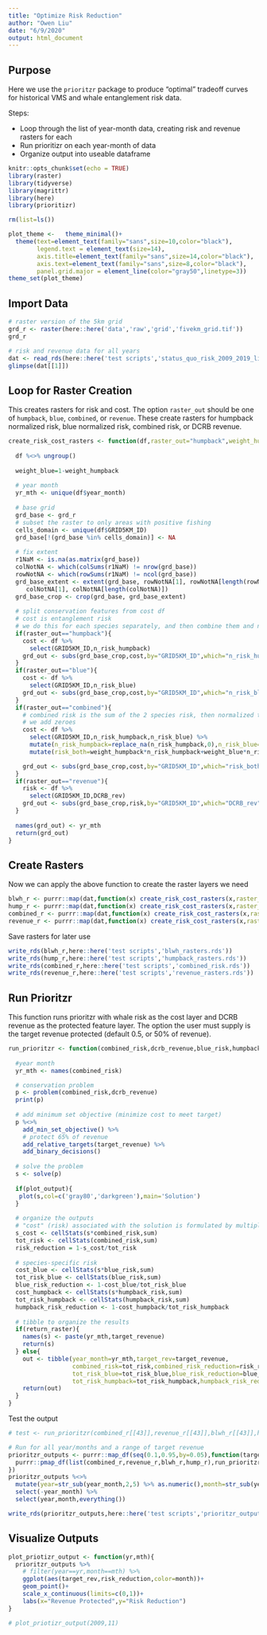 ```yaml
---
title: "Optimize Risk Reduction"
author: "Owen Liu"
date: "6/9/2020"
output: html_document
---
```

## Purpose

Here we use the `prioritzr` package to produce "optimal" tradeoff curves for historical VMS and whale entanglement risk data.

Steps:

*  Loop through the list of year-month data, creating risk and revenue rasters for each
*  Run prioritizr on each year-month of data
*  Organize output into useable dataframe

```r
knitr::opts_chunk$set(echo = TRUE)
library(raster)
library(tidyverse)
library(magrittr)
library(here)
library(prioritizr)

rm(list=ls())

plot_theme <-   theme_minimal()+
  theme(text=element_text(family="sans",size=10,color="black"),
        legend.text = element_text(size=14),
        axis.title=element_text(family="sans",size=14,color="black"),
        axis.text=element_text(family="sans",size=8,color="black"),
        panel.grid.major = element_line(color="gray50",linetype=3))
theme_set(plot_theme)
```

## Import Data

```r
# raster version of the 5km grid
grd_r <- raster(here::here('data','raw','grid','fivekm_grid.tif'))
grd_r

# risk and revenue data for all years
dat <- read_rds(here::here('test scripts','status_quo_risk_2009_2019_list_by_yr_mth_2020-06-04.rds'))
glimpse(dat[[1]])
```

## Loop for Raster Creation

This creates rasters for risk and cost. The option `raster_out` should be one of `humpback`, `blue`, `combined`, or `revenue`. These create rasters for humpback normalized risk, blue normalized risk, combined risk, or DCRB revenue.

```r
create_risk_cost_rasters <- function(df,raster_out="humpback",weight_humpback=0.5){
  
  df %<>% ungroup()
  
  weight_blue=1-weight_humpback
  
  # year month
  yr_mth <- unique(df$year_month)
  
  # base grid
  grd_base <- grd_r
  # subset the raster to only areas with positive fishing
  cells_domain <- unique(df$GRID5KM_ID)
  grd_base[!(grd_base %in% cells_domain)] <- NA
  
  # fix extent
  r1NaM <- is.na(as.matrix(grd_base))
  colNotNA <- which(colSums(r1NaM) != nrow(grd_base))
  rowNotNA <- which(rowSums(r1NaM) != ncol(grd_base))
  grd_base_extent <- extent(grd_base, rowNotNA[1], rowNotNA[length(rowNotNA)],
     colNotNA[1], colNotNA[length(colNotNA)])
  grd_base_crop <- crop(grd_base, grd_base_extent)
  
  # split conservation features from cost df
  # cost is entanglement risk
  # we do this for each species separately, and then combine them and normalize to a max of 1
  if(raster_out=="humpback"){
    cost <- df %>% 
      select(GRID5KM_ID,n_risk_humpback) 
    grd_out <- subs(grd_base_crop,cost,by="GRID5KM_ID",which="n_risk_humpback")
  }
  if(raster_out=="blue"){
    cost <- df %>% 
      select(GRID5KM_ID,n_risk_blue) 
    grd_out <- subs(grd_base_crop,cost,by="GRID5KM_ID",which="n_risk_blue")
  }
  if(raster_out=="combined"){
    # combined risk is the sum of the 2 species risk, then normalized to the max risk value (divide by max risk across cells)
    # we add zeroes
    cost <- df %>% 
      select(GRID5KM_ID,n_risk_humpback,n_risk_blue) %>% 
      mutate(n_risk_humpback=replace_na(n_risk_humpback,0),n_risk_blue=replace_na(n_risk_blue,0)) %>% 
      mutate(risk_both=weight_humpback*n_risk_humpback+weight_blue*n_risk_blue)

    grd_out <- subs(grd_base_crop,cost,by="GRID5KM_ID",which="risk_both")
  }
  if(raster_out=="revenue"){
    risk <- df %>% 
      select(GRID5KM_ID,DCRB_rev) 
    grd_out <- subs(grd_base_crop,risk,by="GRID5KM_ID",which="DCRB_rev")
  }
  
  names(grd_out) <- yr_mth
  return(grd_out)
}
```

## Create Rasters

Now we can apply the above function to create the raster layers we need

```r
blwh_r <- purrr::map(dat,function(x) create_risk_cost_rasters(x,raster_out = "blue"))
hump_r <- purrr::map(dat,function(x) create_risk_cost_rasters(x,raster_out = "humpback"))
combined_r <- purrr::map(dat,function(x) create_risk_cost_rasters(x,raster_out = "combined"))
revenue_r <- purrr::map(dat,function(x) create_risk_cost_rasters(x,raster_out = "revenue"))
```

Save rasters for later use

```r
write_rds(blwh_r,here::here('test scripts','blwh_rasters.rds'))
write_rds(hump_r,here::here('test scripts','humpback_rasters.rds'))
write_rds(combined_r,here::here('test scripts','combined_risk.rds'))
write_rds(revenue_r,here::here('test scripts','revenue_rasters.rds'))
```

## Run Prioritzr

This function runs prioritzr with whale risk as the cost layer and DCRB revenue as the protected feature layer. The option the user must supply is the target revenue protected (default 0.5, or 50% of revenue).

```r
run_prioritzr <- function(combined_risk,dcrb_revenue,blue_risk,humpback_risk,target_revenue=0.5,plot_output=FALSE,return_raster=FALSE){
    
  #year month
  yr_mth <- names(combined_risk)

  # conservation problem
  p <- problem(combined_risk,dcrb_revenue)
  print(p)
  
  # add minimum set objective (minimize cost to meet target)
  p %<>% 
    add_min_set_objective() %>%
    # protect 65% of revenue
    add_relative_targets(target_revenue) %>% 
    add_binary_decisions()
  
  # solve the problem
  s <- solve(p)
  
  if(plot_output){
   plot(s,col=c('gray80','darkgreen'),main='Solution') 
  }
  
  # organize the outputs
  # "cost" (risk) associated with the solution is formulated by multiplying the solution (ones and zeroes) by the whale risk layer, and then summing across cells
  s_cost <- cellStats(s*combined_risk,sum)
  tot_risk <- cellStats(combined_risk,sum)
  risk_reduction = 1-s_cost/tot_risk
  
  # species-specific risk
  cost_blue <- cellStats(s*blue_risk,sum)
  tot_risk_blue <- cellStats(blue_risk,sum)
  blue_risk_reduction <- 1-cost_blue/tot_risk_blue
  cost_humpback <- cellStats(s*humpback_risk,sum)
  tot_risk_humpback <- cellStats(humpback_risk,sum)
  humpback_risk_reduction <- 1-cost_humpback/tot_risk_humpback
  
  # tibble to organize the results
  if(return_raster){
    names(s) <- paste(yr_mth,target_revenue)
    return(s)
  } else{
    out <- tibble(year_month=yr_mth,target_rev=target_revenue,
                  combined_risk=tot_risk,combined_risk_reduction=risk_reduction,
                  tot_risk_blue=tot_risk_blue,blue_risk_reduction=blue_risk_reduction,
                  tot_risk_humpback=tot_risk_humpback,humpback_risk_reduction=humpback_risk_reduction)
    return(out)    
  }
}

```

Test the output

```r
# test <- run_prioritzr(combined_r[[43]],revenue_r[[43]],blwh_r[[43]],hump_r[[43]])

# Run for all year/months and a range of target revenue
prioritzr_outputs <- purrr::map_df(seq(0.1,0.95,by=0.05),function(target){
  purrr::pmap_df(list(combined_r,revenue_r,blwh_r,hump_r),run_prioritzr,target_revenue=target)
})
prioritzr_outputs %<>%
  mutate(year=str_sub(year_month,2,5) %>% as.numeric(),month=str_sub(year_month,7,8) %>% as.numeric()) %>%
  select(-year_month) %>%
  select(year,month,everything())

write_rds(prioritzr_outputs,here::here('test scripts','prioritzr_outputs_all.rds'))
```

## Visualize Outputs

```r
plot_priotizr_output <- function(yr,mth){
  prioritzr_outputs %>% 
    # filter(year==yr,month==mth) %>% 
    ggplot(aes(target_rev,risk_reduction,color=month))+
    geom_point()+
    scale_x_continuous(limits=c(0,1))+
    labs(x="Revenue Protected",y="Risk Reduction")
}

# plot_priotizr_output(2009,11)
```

